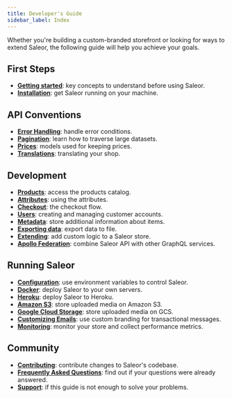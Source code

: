 ```yaml
---
title: Developer's Guide
sidebar_label: Index
---
```



Whether you're building a custom-branded storefront or looking for ways to extend Saleor, the following guide will help you achieve your goals.

## First Steps

- [**Getting started**](developer/getting-started/architecture.mdx): key concepts to understand before using Saleor.
- [**Installation**](developer/installation.mdx): get Saleor running on your machine.

## API Conventions

- [**Error Handling**](developer/api-conventions/error-handling.mdx): handle error conditions.
- [**Pagination**](developer/api-conventions/pagination.mdx): learn how to traverse large datasets.
- [**Prices**](developer/api-conventions/error-handling.mdx): models used for keeping prices.
- [**Translations**](developer/api-conventions/error-handling.mdx): translating your shop.

## Development

- [**Products**](developer/products.mdx): access the products catalog.
- [**Attributes**](developer/attributes.mdx): using the attributes.
- [**Checkout**](developer/checkout.mdx): the checkout flow.
- [**Users**](developer/users.mdx): creating and managing customer accounts.
- [**Metadata**](developer/metadata.mdx): store additional information about items.
- [**Exporting data**](developer/export-products.mdx): export data to file.
- [**Extending**](developer/extending.mdx): add custom logic to a Saleor store.
- [**Apollo Federation**](developer/apollo-federation.mdx): combine Saleor API with other GraphQL services.

## Running Saleor

- [**Configuration**](developer/running-saleor/configuration.mdx): use environment variables to control Saleor.
- [**Docker**](developer/running-saleor/docker.mdx): deploy Saleor to your own servers.
- [**Heroku**](developer/running-saleor/heroku.mdx): deploy Saleor to Heroku.
- [**Amazon S3**](developer/running-saleor/s3.mdx): store uploaded media on Amazon S3.
- [**Google Cloud Storage**](developer/running-saleor/gcs.mdx): store uploaded media on GCS.
- [**Customizing Emails**](developer/running-saleor/emails.mdx): use custom branding for transactional messages.
- [**Monitoring**](developer/running-saleor/monitoring.mdx): monitor your store and collect performance metrics.

## Community

- [**Contributing**](developer/community/contributing.mdx): contribute changes to Saleor's codebase.
- [**Frequently Asked Questions**](developer/community/faq.mdx): find out if your questions were already answered.
- [**Support**](developer/community/support.mdx): if this guide is not enough to solve your problems.
